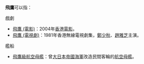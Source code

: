 '''飛鷹'''可以指：

;戲劇
*[[飛鷹_(電影)|飛鷹 (電影)]]：2004年[[香港電影|香港電影]]。
*[[飛鷹_(電視劇)|飛鷹 (電視劇)]]：1981年香港無線電視劇集，[[鄭少秋|鄭少秋]]、[[趙雅芝|趙雅芝]]主演。

;艦船
*[[飛鷹級航空母艦|飛鷹級航空母艦]]：曾[[大日本帝國海軍|大日本帝國海軍]]改造民間客輪的[[航空母艦|航空母艦]]。

{{disambig|Cat=二字作品消歧义}}